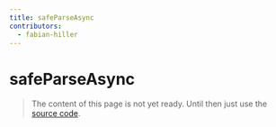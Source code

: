 ```yaml
---
title: safeParseAsync
contributors:
  - fabian-hiller
---
```


# safeParseAsync

> The content of this page is not yet ready. Until then just use the [source code](https://github.com/fabian-hiller/valibot/blob/main/library/src/methods/safeParse/safeParseAsync.ts).
